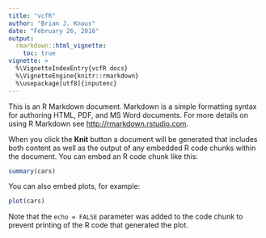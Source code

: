 ```yaml
---
title: "vcfR"
author: "Brian J. Knaus"
date: "February 26, 2016"
output:
  rmarkdown::html_vignette:
    toc: true
vignette: >
  %\VignetteIndexEntry{vcfR docs}
  %\VignetteEngine{knitr::rmarkdown}
  %\usepackage[utf8]{inputenc}
---
```




This is an R Markdown document. Markdown is a simple formatting syntax for authoring HTML, PDF, and MS Word documents. For more details on using R Markdown see <http://rmarkdown.rstudio.com>.

When you click the **Knit** button a document will be generated that includes both content as well as the output of any embedded R code chunks within the document. You can embed an R code chunk like this:

```r
summary(cars)
```

You can also embed plots, for example:

```r
plot(cars)
```

Note that the `echo = FALSE` parameter was added to the code chunk to prevent printing of the R code that generated the plot.
